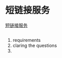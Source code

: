 # 短链接服务

[短链接服务](https://www.youtube.com/watch?v=16d35un5a9Q)

## 
1. requirements
2. claring the questions 
3. 